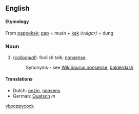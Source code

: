 ==English==

====Etymology====
From {{D.}} [[pappekak]]; [[pap]] = mush + [[kak]] ''(vulgar)'' = dung

===Noun===
{{en-noun|-}}

#(''[[colloquial]]''): foolish talk; [[nonsense]].
#:Synonyms - see [[WikiSaurus:nonsense]], [[balderdash]]

====Translations====
*Dutch: [[onzin]], [[nonsens]]
*German: [[Quatsch]] ''m''

[[vi:poppycock]]
